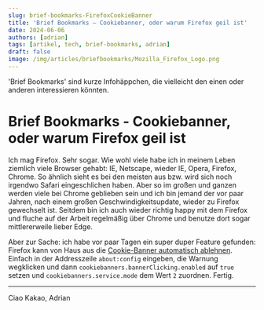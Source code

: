 ---
slug: brief-bookmarks-FirefoxCookieBanner
title: 'Brief Bookmarks – Cookiebanner, oder warum Firefox geil ist'
date: 2024-06-06
authors: [adrian]
tags: [artikel, tech, brief-bookmarks, adrian]
draft: false
image: /img/articles/briefbookmarks/Mozilla_Firefox_Logo.png
---


'Brief Bookmarks' sind kurze Infohäppchen, die vielleicht den einen oder anderen interessieren könnten.

<!--truncate-->

# Brief Bookmarks - Cookiebanner, oder warum Firefox geil ist

Ich mag Firefox. Sehr sogar. Wie wohl viele habe ich in meinem Leben ziemlich viele Browser gehabt: IE, Netscape, wieder IE, Opera, Firefox, Chrome. So ähnlich sieht es bei den meisten aus bzw. wird sich noch irgendwo Safari eingeschlichen haben. Aber so im großen und ganzen werden viele bei Chrome geblieben sein und ich bin jemand der vor paar Jahren, nach einem großen Geschwindigkeitsupdate, wieder zu Firefox gewechselt ist. Seitdem bin ich auch wieder richtig happy mit dem Firefox und fluche auf der Arbeit regelmäßig über Chrome und benutze dort sogar mittlererweile lieber Edge. 

Aber zur Sache: ich habe vor paar Tagen ein super duper Feature gefunden: Firefox kann von Haus aus die [Cookie-Banner automatisch ablehnen](https://community.mozilla.org/de/campaigns/firefox-cookie-banner-handling/). Einfach in der Addresszeile `about:config` eingeben, die Warnung wegklicken und dann `cookiebanners.bannerClicking.enabled` auf `true` setzen und `cookiebanners.service.mode` dem Wert `2` zuordnen. Fertig.

---

Ciao Kakao, Adrian
